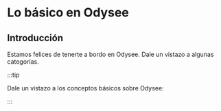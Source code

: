 # Lo básico en Odysee

## Introducción

Estamos felices de tenerte a bordo en Odysee. Dale un vistazo a algunas categorías.

:::tip

Dale un vistazo a los conceptos básicos sobre Odysee:

:::
